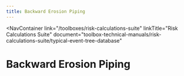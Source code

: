 ```yaml
---
title: Backward Erosion Piping
---
```



<NavContainer
  link="/toolboxes/risk-calculations-suite"
  linkTitle="Risk Calculations Suite"
  document="toolbox-technical-manuals/risk-calculations-suite/typical-event-tree-database"
></NavContainer>

# Backward Erosion Piping

<FigureNoRef 
    src="/figures/toolbox-technical-manuals/risk-calculations-suite/typical-event-tree-database/v1.2/Backward-Erosion-Piping.png" 
    alt="Backward Erosion Piping event tree" />
